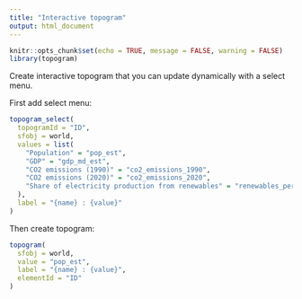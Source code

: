 ```yaml
---
title: "Interactive topogram"
output: html_document
---
```


```r
knitr::opts_chunk$set(echo = TRUE, message = FALSE, warning = FALSE)
library(topogram)
```


Create interactive topogram that you can update dynamically with a select menu.

First add select menu:

```r
topogram_select(
  topogramId = "ID",
  sfobj = world,
  values = list(
    "Population" = "pop_est",
    "GDP" = "gdp_md_est", 
    "CO2 emissions (1990)" = "co2_emissions_1990", 
    "CO2 emissions (2020)" = "co2_emissions_2020", 
    "Share of electricity production from renewables" = "renewables_percent_electricity"
  ),
  label = "{name} : {value}"
)
```

Then create topogram:

```r
topogram(
  sfobj = world,
  value = "pop_est", 
  label = "{name} : {value}",
  elementId = "ID"
)
```

